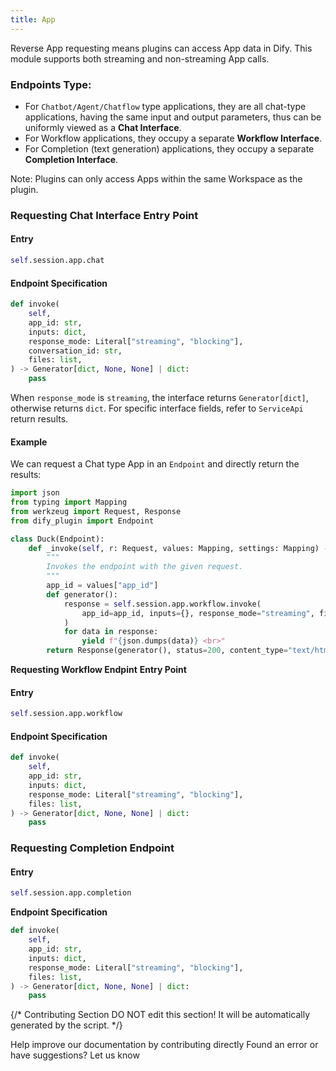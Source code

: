 ```yaml
---
title: App
---
```



Reverse App requesting means plugins can access App data in Dify. This module supports both streaming and non-streaming App calls.

### **Endpoints Type:**

* For `Chatbot/Agent/Chatflow` type applications, they are all chat-type applications, having the same input and output parameters, thus can be uniformly viewed as a **Chat Interface**.
* For Workflow applications, they occupy a separate **Workflow Interface**.
* For Completion (text generation) applications, they occupy a separate **Completion Interface**.

Note: Plugins can only access Apps within the same Workspace as the plugin.

### **Requesting Chat Interface** **Entry Point**

#### Entry

```python
self.session.app.chat
```

#### **Endpoint Specification**

```python
def invoke(
    self,
    app_id: str,
    inputs: dict,
    response_mode: Literal["streaming", "blocking"],
    conversation_id: str,
    files: list,
) -> Generator[dict, None, None] | dict:
    pass
```

When `response_mode` is `streaming`, the interface returns `Generator[dict]`, otherwise returns `dict`. For specific interface fields, refer to `ServiceApi` return results.

#### **Example**

We can request a Chat type App in an `Endpoint` and directly return the results:

```python
import json
from typing import Mapping
from werkzeug import Request, Response
from dify_plugin import Endpoint

class Duck(Endpoint):
    def _invoke(self, r: Request, values: Mapping, settings: Mapping) -> Response:
        """
        Invokes the endpoint with the given request.
        """
        app_id = values["app_id"]
        def generator():
            response = self.session.app.workflow.invoke(
                app_id=app_id, inputs={}, response_mode="streaming", files=[]
            )
            for data in response:
                yield f"{json.dumps(data)} <br>"
        return Response(generator(), status=200, content_type="text/html")
```

**Requesting Workflow Endpint** **Entry Point**

#### Entry

```python
self.session.app.workflow
```

#### **Endpoint Specification**

```python
def invoke(
    self,
    app_id: str,
    inputs: dict,
    response_mode: Literal["streaming", "blocking"],
    files: list,
) -> Generator[dict, None, None] | dict:
    pass
```

### **Requesting Completion Endpoint**

#### Entry

```python
self.session.app.completion
```

**Endpoint Specification**

```python
def invoke(
    self,
    app_id: str,
    inputs: dict,
    response_mode: Literal["streaming", "blocking"],
    files: list,
) -> Generator[dict, None, None] | dict:
    pass
```

{/*
Contributing Section
DO NOT edit this section!
It will be automatically generated by the script.
*/}

<CardGroup cols="2">
    <Card
        title="Edit this page"
        icon="pen-to-square"
        href="https://github.com/langgenius/dify-docs-mintlify/edit/main/en/plugins/schema-definition/reverse-invocation-of-the-dify-service/app.mdx"
    >
        Help improve our documentation by contributing directly
    </Card>
    <Card
        title="Report an issue"
        icon="github"
        href="https://github.com/langgenius/dify-docs-mintlify/issues/new?title=Documentation%20Issue%3A%20&body=%23%23%20Issue%20Description%0A%3C%21--%20Please%20briefly%20describe%20the%20issue%20you%20found%20--%3E%0A%0A%23%23%20Page%20Link%0Ahttps%3A%2F%2Fgithub.com%2Flanggenius%2Fdify-docs-mintlify%2Fblob%2Fmain%2Fen/plugins/schema-definition/reverse-invocation-of-the-dify-service%2Fapp.mdx%0A%0A%23%23%20Suggested%20Changes%0A%3C%21--%20If%20you%20have%20specific%20suggestions%20for%20changes%2C%20please%20describe%20them%20here%20--%3E%0A%0A%3C%21--%20Thank%20you%20for%20helping%20improve%20our%20documentation%21%20--%3E"
    >
        Found an error or have suggestions? Let us know
    </Card>
</CardGroup>
